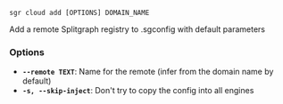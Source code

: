 
```sgr cloud add [OPTIONS] DOMAIN_NAME```

Add a remote Splitgraph registry to .sgconfig with default parameters

### Options

  * **`--remote TEXT`**: Name for the remote (infer from the domain name by default)
  * **`-s, --skip-inject`**: Don't try to copy the config into all engines
